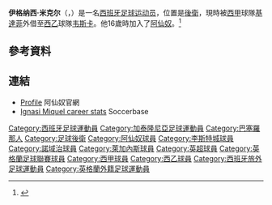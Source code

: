 {{Expand|time=2011-12-20}}
{{noteTA|G1=足球|G2=西甲|G3=英超
|T=zh-hans:伊格纳西·米克尔; zh-hk:恩格斯·米基爾;
|1=zh-hans:伊格纳西; zh-hk:恩格斯;
|2=zh-hans:米克尔; zh-hk:米基爾;
}}
{{Infobox football biography 
|       playername = 恩格斯·米基爾<br />''Ignasi Miquel''
| image       = Ignasi Miquel 2011.jpg
| image_size  = 
| fullname    = Ignasi Miquel Pons
| birth_date  = {{birth date and age|1992|9|28|df=y}}
| birth_place = 西班牙[[巴塞隆拿|巴塞隆拿]]
| height      = {{height|m=1.93}}
|         position = [[後衛_(足球)|中堅]]
| currentclub = [[韦斯卡体育协会|韦斯卡]] ([[赫塔費足球俱樂部|赫塔費]]外借)
| clubnumber  = 23
|      youthyears1 = 1999–2004
|      youthclubs1 = [[巴塞罗那足球俱乐部|巴塞隆拿]]
|      youthyears2 = 2004–2008
|      youthclubs2 = [[UE_Cornellà|UE Cornellà]]
|      youthyears3 = 2008–2011
|      youthclubs3 = [[阿仙奴|阿仙奴]]
| years1 = 2010–2014 | clubs1 = [[阿仙奴|阿仙奴]] | caps1 = 5 | goals1 = 0
| years2 = 2013–2014 | clubs2 = → [[莱斯特城足球俱乐部|莱斯特城]] | caps2 = 7 | goals2 = 0
| years3 = 2014–2015 | clubs3 = [[诺里奇城足球俱乐部|诺里奇城]] | caps3 = 0 | goals3 = 0
| years4 = 2015–2016 | clubs4 = [[庞费拉迪纳体育协会|庞费拉迪纳]] | caps4 = 25 | goals4 = 0
| years5 = 2016–2017 | clubs5 = [[盧戈體育俱樂部|盧高]] | caps5 = 49 | goals5 = 3
| years6 = 2017–2018 | clubs6 = [[馬拉加足球會|馬拉加]] | caps6 = 20 | goals6 = 0
| years7 = 2018– | clubs7 = [[赫塔費足球俱樂部|基達菲]] | caps7 = 7 | goals7 = 0
| years8 = 2019–2020 | clubs8 = → [[赫罗纳足球俱乐部|赫罗纳]] (外借) | caps8 = 18 | goals8 = 0
| years9 = 2020–2021 | clubs9 = → [[利根尼斯體育會|利根尼斯]] (外借) | caps9 = 21 | goals9 = 0
| years10 = 2021– | clubs10 = → [[韦斯卡体育协会|韦斯卡]] (外借) | caps10 = 13 | goals10 = 1
| nationalyears1 = 2008
| nationalteam1  = [[西班牙16歲以下國家足球隊|西班牙U16]]
| nationalcaps1  = 2
| nationalgoals1 = 0
| nationalyears2 = 2011
| nationalteam2  = [[西班牙19歲以下國家足球隊|西班牙U19]]
| nationalcaps2  = 9
| nationalgoals2 = 1
| nationalyears3 = 2013
| nationalteam3  = [[西班牙21歲以下國家足球隊|西班牙U21]]
| nationalcaps3  = 1
| nationalgoals3 = 0
|         pcupdate = 2021年3月20日
|         ntupdate = 2012年5月26日
}}
'''伊格纳西·米克尔'''（{{lang-es|Ignasi Miquel Pons}}，{{bd|1992年|9月28日|}}）是一名[[西班牙|西班牙]][[足球|足球]][[运动员|运动员]]，位置是[[後衛|後衛]]，現時被[[西甲|西甲]]球隊[[赫塔費足球俱樂部|基達菲]]外借至[[西乙|西乙]]球隊[[韦斯卡体育协会|韦斯卡]]。他16歲時加入了[[阿仙奴|阿仙奴]]。<ref>{{cite news |url=http://www.imscouting.com/global-news-article/highly-rated-spanish-youngster-ignasi-miquel-signs/3239/ |title=Highly rated Spanish youngster Ignasi Miquel signs |publisher=IMScouting |date=5 October 2009 |accessdate=20 February 2011 |archive-date=2012-03-30 |archive-url=https://web.archive.org/web/20120330154314/http://www.imscouting.com/global-news-article/highly-rated-spanish-youngster-ignasi-miquel-signs/3239/ |dead-url=no }}</ref>

== 參考資料 ==
{{reflist}}

==連結==
*[http://www.arsenal.com/reserves-youth/players/ignasi-miquel Profile] {{Wayback|url=http://www.arsenal.com/reserves-youth/players/ignasi-miquel |date=20150924052958 }} 阿仙奴官網
*[http://www.soccerbase.com/players/player.sd?player_id=58141 Ignasi Miquel career stats]{{Wayback|url=http://www.soccerbase.com/players/player.sd?player_id=58141 |date=20120517162811 }}  Soccerbase

{{韦斯卡球员名单}}

{{DEFAULTSORT:Miquel, Ignasi}}
[[Category:西班牙足球運動員|Category:西班牙足球運動員]]
[[Category:加泰隆尼亞足球運動員|Category:加泰隆尼亞足球運動員]]
[[Category:巴塞羅那人|Category:巴塞羅那人]]
[[Category:足球後衛|Category:足球後衛]]
[[Category:阿仙奴球員|Category:阿仙奴球員]]
[[Category:李斯特城球員|Category:李斯特城球員]]
[[Category:諾域治球員|Category:諾域治球員]]
[[Category:萊加內斯球員|Category:萊加內斯球員]]
[[Category:英超球員|Category:英超球員]]
[[Category:英格蘭足球聯賽球員|Category:英格蘭足球聯賽球員]]
[[Category:西甲球員|Category:西甲球員]]
[[Category:西乙球員|Category:西乙球員]]
[[Category:西班牙旅外足球運動員|Category:西班牙旅外足球運動員]]
[[Category:英格蘭外籍足球運動員|Category:英格蘭外籍足球運動員]]